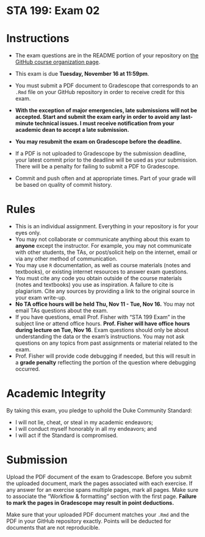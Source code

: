 # STA 199: Exam 02

# Instructions

-   The exam questions are in the README portion of your repository on [the GitHub course organization page](https://github.com/sta199-f21).

-   This exam is due **Tuesday, November 16 at 11:59pm**.

-   You must submit a PDF document to Gradescope that corresponds to an
    `.Rmd` file on your GitHub repository in order to receive credit for
    this exam.

-   **With the exception of major emergencies, late submissions will not
    be accepted. Start and submit the exam early in order to avoid any
    last-minute technical issues. I must receive notification from your
    academic dean to accept a late submission.**

-   **You may resubmit the exam on Gradescope before the deadline.**

-   If a PDF is not uploaded to Gradescope by the submission deadline,
    your latest commit prior to the deadline will be used as your
    submission. There will be a penalty for failing to submit a PDF to
    Gradescope.

-   Commit and push often and at appropriate times. Part of your grade
    will be based on quality of commit history.

# Rules

-   This is an individual assignment. Everything in your repository is
    for your eyes only.
-   You may not collaborate or communicate anything about this exam to
    **anyone** except the instructor. For example, you may not
    communicate with other students, the TAs, or post/solicit help on
    the internet, email or via any other method of communication.
-   You may use `R` documentation, as well as course materials (notes
    and textbooks), or existing internet resources to answer exam
    questions.
-   You must cite any code you obtain outside of the course materials
    (notes and textbooks) you use as inspiration. A failure to cite is
    plagiarism. Cite any sources by providing a link to the original
    source in your exam write-up.
-   **No TA office hours will be held Thu, Nov 11 - Tue, Nov 16.** You may not email TAs
    questions about the exam.
-   If you have questions, email Prof. Fisher with "STA 199 Exam" in
    the subject line or attend office hours. **Prof. Fisher will have
    office hours during lecture on Tue, Nov 16**. Exam questions should only be about
    understanding the data or the exam's instructions. You may not ask
    questions on any topics from past assignments or material related to
    the exam.
-   Prof. Fisher will provide code debugging if needed, but this will
    result in a **grade penalty** reflecting the portion of the question
    where debugging occurred.

# Academic Integrity

By taking this exam, you pledge to uphold the Duke Community Standard:

-   I will not lie, cheat, or steal in my academic endeavors;
-   I will conduct myself honorably in all my endeavors; and
-   I will act if the Standard is compromised.

# Submission

Upload the PDF document of the exam to Gradescope. Before you submit the
uploaded document, mark the pages associated with each exercise. If any
answer for an exercise spans multiple pages, mark all pages. Make sure
to associate the "Workflow & formatting" section with the first page.
**Failure to mark the pages in Gradescope may result in point
deductions.**

Make sure that your uploaded PDF document matches your `.Rmd` and the
PDF in your GitHub repository exactly. Points will be deducted for
documents that are not reproducible.